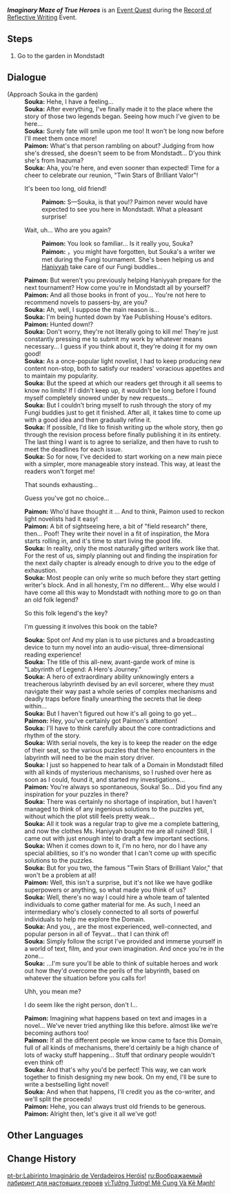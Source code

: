 {{Quest Infobox
|id            = 74676
|image         = Event Quest Imaginary Maze of True Heroes.png
|type          = World
|event_name    = Record of Reflective Writing
|requirement   = 
|characters    = Paimon; Souka; Traveler
|startLocation = [[Mondstadt City|Mondstadt]], [[Mondstadt]]
|region        = Mondstadt
|area          = Starfell Valley
|subarea       = Mondstadt City
|next          = 
|rewards       = Mora*10,000;Adventurer's Experience*4
|otherRewards  = 
* Unlocks the [[Record of Reflective Writing]] Event.
|voiced        = yes
}}
'''''Imaginary Maze of True Heroes''''' is an [[Event Quest]] during the [[Record of Reflective Writing]] Event.

==Steps==
# Go to the garden in Mondstadt

==Dialogue==
{{Quest Description|Next to a mysterious Domain in Mondstadt, you and Paimon run into an old friend. She seems to be preparing some kind of special event...}}
{{Dialogue Start}}
;(Approach Souka in the garden)
:'''Souka:''' Hehe, I have a feeling...
:'''Souka:''' After everything, I've finally made it to the place where the story of those two legends began. Seeing how much I've given to be here...
:'''Souka:''' Surely fate will smile upon me too! It won't be long now before I'll meet them once more!
:'''Paimon:''' What's that person rambling on about? Judging from how she's dressed, she doesn't seem to be from Mondstadt... D'you think she's from Inazuma?
:'''Souka:''' Aha, you're here, and even sooner than expected! Time for a cheer to celebrate our reunion, "Twin Stars of Brilliant Valor"!
:{{DIcon}} It's been too long, old friend!
::'''Paimon:''' S&mdash;Souka, is that you!? Paimon never would have expected to see you here in Mondstadt. What a pleasant surprise!
:{{DIcon}} Wait, uh... Who are you again?
::'''Paimon:''' You look so familiar... Is it really you, Souka?
::'''Paimon:''' {{Traveler}}，you might have forgotten, but Souka's a writer we met during the Fungi tournament. She's been helping us and [[Haniyyah]] take care of our Fungi buddies...
:'''Paimon:''' But weren't you previously helping Haniyyah prepare for the next tournament? How come you're in Mondstadt all by yourself?
:'''Paimon:''' And all those books in front of you... You're not here to recommend novels to passers-by, are you?
:'''Souka:''' Ah, well, I suppose the main reason is...
:'''Souka:''' I'm being hunted down by Yae Publishing House's editors.
:'''Paimon:''' Hunted down!?
:'''Souka:''' Don't worry, they're not literally going to kill me! They're just constantly pressing me to submit my work by whatever means necessary... I guess if you think about it, they're doing it for my own good!
:'''Souka:''' As a once-popular light novelist, I had to keep producing new content non-stop, both to satisfy our readers' voracious appetites and to maintain my popularity.
:'''Souka:''' But the speed at which our readers get through it all seems to know no limits! If I didn't keep up, it wouldn't be long before I found myself completely snowed under by new requests...
:'''Souka:''' But I couldn't bring myself to rush through the story of my Fungi buddies just to get it finished. After all, it takes time to come up with a good idea and then gradually refine it.
:'''Souka:''' If possible, I'd like to finish writing up the whole story, then go through the revision process before finally publishing it in its entirety. The last thing I want is to agree to serialize, and then have to rush to meet the deadlines for each issue.
:'''Souka:''' So for now, I've decided to start working on a new main piece with a simpler, more manageable story instead. This way, at least the readers won't forget me!
:{{DIcon}} That sounds exhausting...
:{{DIcon}} Guess you've got no choice...
:'''Paimon:''' Who'd have thought it ... And to think, Paimon used to reckon light novelists had it easy!
:'''Paimon:''' A bit of sightseeing here, a bit of "field research" there, then... Poof! They write their novel in a fit of inspiration, the Mora starts rolling in, and it's time to start living the good life.
:'''Souka:''' In reality, only the most naturally gifted writers work like that. For the rest of us, simply planning out and finding the inspiration for the next daily chapter is already enough to drive you to the edge of exhaustion.
:'''Souka:''' Most people can only write so much before they start getting writer's block. And in all honesty, I'm no different... Why else would I have come all this way to Mondstadt with nothing more to go on than an old folk legend?
:{{DIcon}} So this folk legend's the key?
:{{DIcon}} I'm guessing it involves this book on the table?
:'''Souka:''' Spot on! And my plan is to use pictures and a broadcasting device to turn my novel into an audio-visual, three-dimensional reading experience!
:'''Souka:''' The title of this all-new, avant-garde work of mine is "Labyrinth of Legend: A Hero's Journey."
:'''Souka:''' A hero of extraordinary ability unknowingly enters a treacherous labyrinth devised by an evil sorcerer, where they must navigate their way past a whole series of complex mechanisms and deadly traps before finally unearthing the secrets that lie deep within...
:'''Souka:''' But I haven't figured out how it's all going to go yet...
:'''Paimon:''' Hey, you've certainly got Paimon's attention!
:'''Souka:''' I'll have to think carefully about the core contradictions and rhythm of the story.
:'''Souka:''' With serial novels, the key is to keep the reader on the edge of their seat, so the various puzzles that the hero encounters in the labyrinth will need to be the main story driver.
:'''Souka:''' I just so happened to hear talk of a Domain in Mondstadt filled with all kinds of mysterious mechanisms, so I rushed over here as soon as I could, found it, and started my investigations...
:'''Paimon:''' You're always so spontaneous, Souka! So... Did you find any inspiration for your puzzles in there?
:'''Souka:''' There was certainly no shortage of inspiration, but I haven't managed to think of any ingenious solutions to the puzzles yet, without which the plot still feels pretty weak...
:'''Souka:''' All it took was a regular trap to give me a complete battering, and now the clothes Ms. Haniyyah bought me are all ruined! Still, I came out with just enough intel to draft a few important sections.
:'''Souka:''' When it comes down to it, I'm no hero, nor do I have any special abilities, so it's no wonder that I can't come up with specific solutions to the puzzles.
:'''Souka:''' But for you two, the famous "Twin Stars of Brilliant Valor," that won't be a problem at all!
:'''Paimon:''' Well, this isn't a surprise, but it's not like we have godlike superpowers or anything, so what made you think of us?
:'''Souka:''' Well, there's no way I could hire a whole team of talented individuals to come gather material for me. As such, I need an intermediary who's closely connected to all sorts of powerful individuals to help me explore the Domain.
:'''Souka:''' And you, {{Traveler}}, are the most experienced, well-connected, and popular person in all of Teyvat... that I can think of!
:'''Souka:''' Simply follow the script I've provided and immerse yourself in a world of text, film, and your own imagination. And once you're in the zone...
:'''Souka:''' ...I'm sure you'll be able to think of suitable heroes and work out how they'd overcome the perils of the labyrinth, based on whatever the situation before you calls for!
:{{DIcon}} Uhh, you mean me?
:{{DIcon}} I do seem like the right person, don't I...
:'''Paimon:''' Imagining what happens based on text and images in a novel... We've never tried anything like this before. {{sic|it's}} almost like we're becoming authors too!
:'''Paimon:''' If all the different people we know came to face this Domain, full of all kinds of mechanisms, there'd certainly be a high chance of lots of wacky stuff happening... Stuff that ordinary people wouldn't even think of!
:'''Souka:''' And that's why you'd be perfect! This way, we can work together to finish designing my new book. On my end, I'll be sure to write a bestselling light novel!
:'''Souka:''' And when that happens, I'll credit you as the co-writer, and we'll split the proceeds!
:'''Paimon:''' Hehe, you can always trust old friends to be generous.
:'''Paimon:''' Alright then, let's give it all we've got!
{{Dialogue End}}

==Other Languages==
{{Other Languages
|en       = Imaginary Maze of True Heroes
|zhs      = 拟想！强者与迷宫！
|zhs_rm   = 
|zht      = 擬想！強者與迷宮！
|zht_rm   = 
|zh_tl    = Imagine! The Strong and the Labyrinth!
|ja       = 強者と迷宮に思い馳せて
|ja_rm    = Kyousha to Meikyuu ni Omoihasete
|ja_tl    = 
|ko       = 구상! 강자와 미궁!
|ko_rm    = 
|ko_tl    = 
|es       = La imaginación laberíntica de los héroes
|es_tl    = The Labyrinthine Imagination of Heroes
|fr       = Le labyrinthe imaginaire des vrais héros
|fr_tl    = The Imaginary Labyrinth of True Heroes
|ru       = Воображаемый лабиринт для настоящих героев
|ru_tl    = Imaginary Labyrinth For True Heroes
|th       = จินตนาการ! ผู้แข็งแกร่งและเขาวงกต!
|th_rm    = 
|th_tl    = 
|vi       = Tưởng Tượng! Mê Cung Và Kẻ Mạnh!
|vi_tl    = Imagine! The Labyrinth and the Strong!
|de       = Imaginäres Labyrinth des wahren Helden
|de_tl    = Imaginary Maze of the True Hero
|id       = Labirin Imajinasi Pahlawan Sejati
|id_tl    = Imaginary Labyrinth of the True Heroes
|pt       = Labirinto Imaginário de Verdadeiros Heróis!
|pt_tl    = 
|tr       = Gerçek Kahramanların Hayali Labirenti
|tr_tl    = 
|it       = Labirinto immaginario dei veri eroi
|it_tl    = 
}}

==Change History==
{{Change History|4.7}}

[[pt-br:Labirinto Imaginário de Verdadeiros Heróis!]]
[[ru:Воображаемый лабиринт для настоящих героев]]
[[vi:Tưởng Tượng! Mê Cung Và Kẻ Mạnh!]]